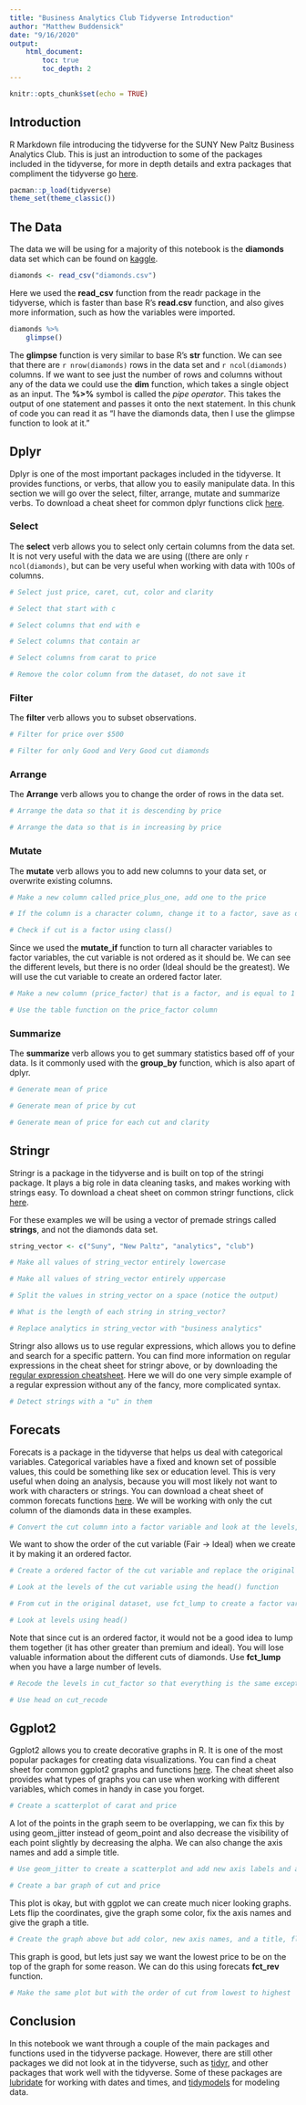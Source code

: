 ---
title: "Business Analytics Club Tidyverse Introduction"
author: "Matthew Buddensick"
date: "9/16/2020"
output: 
    html_document:
        toc: true
        toc_depth: 2
---

```{r setup, include=FALSE}
knitr::opts_chunk$set(echo = TRUE)
```

## Introduction

R Markdown file introducing the tidyverse for the SUNY New Paltz Business Analytics Club. This is just an introduction to some of the packages included in the tidyverse, for more in depth details and extra packages that compliment the tidyverse go [here](https://www.tidyverse.org/packages/).


```{r Load packages, include=FALSE}
pacman::p_load(tidyverse)
theme_set(theme_classic())
```


## The Data

The data we will be using for a majority of this notebook is the **diamonds** data set which can be found on [kaggle](https://www.kaggle.com/shivam2503/diamonds). 

```{r Load Data, warning=FALSE}
diamonds <- read_csv("diamonds.csv")
```
 
Here we used the **read_csv** function from the readr package in the tidyverse, which is faster than base R's **read.csv** function, and also gives more information, such as how the variables were imported.


```{r Summary of data}
diamonds %>% 
    glimpse()
```

The **glimpse** function is very similar to base R's **str** function. We can see that there are `r nrow(diamonds)` rows in the data set and `r ncol(diamonds)` columns. If we want to see just the number of rows and columns without any of the data we could use the **dim** function, which takes a single object as an input. The **%>%** symbol is called the *pipe operator*. This takes the output of one statement and passes it onto the next statement. In this chunk of code you can read it as "I have the diamonds data, then I use the glimpse function to look at it."

## Dplyr

Dplyr is one of the most important packages included in the tidyverse. It provides functions, or verbs, that allow you to easily manipulate data. In this section we will go over the select, filter, arrange, mutate and summarize verbs. To download a cheat sheet for common dplyr functions click [here](https://github.com/rstudio/cheatsheets/raw/master/data-transformation.pdf).

### Select 

The **select** verb allows you to select only certain columns from the data set. It is not very useful with the data we are using ((there are only `r ncol(diamonds)`, but can be very useful when working with data with 100s of columns.

```{r}
# Select just price, caret, cut, color and clarity
```

```{r}
# Select that start with c
```

```{r}
# Select columns that end with e
```

```{r}
# Select columns that contain ar
```

```{r}
# Select columns from carat to price
```

```{r}
# Remove the color column from the dataset, do not save it
```

### Filter

The **filter** verb allows you to subset observations.

```{r}
# Filter for price over $500
```

```{r}
# Filter for only Good and Very Good cut diamonds
```

### Arrange

The **Arrange** verb allows you to change the order of rows in the data set.

```{r}
# Arrange the data so that it is descending by price
```

```{r}
# Arrange the data so that is in increasing by price
```

### Mutate

The **mutate** verb allows you to add new columns to your data set, or overwrite existing columns.

```{r}
# Make a new column called price_plus_one, add one to the price
```

```{r}
# If the column is a character column, change it to a factor, save as diamonds_factor
```

```{r}
# Check if cut is a factor using class()
```

Since we used the **mutate_if** function to turn all character variables to factor variables, the cut variable is not ordered as it should be. We can see the different levels, but there is no order (Ideal should be the greatest). We will use the cut variable to create an ordered factor later.

```{r}
# Make a new column (price_factor) that is a factor, and is equal to 1 if the price of a diamonds is greater than the median price, and 0 if it is lower, save the result to diamonds
```

```{r}
# Use the table function on the price_factor column
```

### Summarize

The **summarize** verb allows you to get summary statistics based off of your data. Is it commonly used with the **group_by** function, which is also apart of dplyr.

```{r}
# Generate mean of price
```

```{r}
# Generate mean of price by cut
```

```{r}
# Generate mean of price for each cut and clarity
```

## Stringr
Stringr is a package in the tidyverse and is built on top of the stringi package. It plays a big role in data cleaning tasks, and makes working with strings easy. To download a cheat sheet on common stringr functions, click [here](https://github.com/rstudio/cheatsheets/raw/master/strings.pdf).

For these examples we will be using a vector of premade strings called **strings**, and not the diamonds data set.

```{r}
string_vector <- c("Suny", "New Paltz", "analytics", "club")
```

```{r}
# Make all values of string_vector entirely lowercase
```

```{r}
# Make all values of string_vector entirely uppercase
```

```{r}
# Split the values in string_vector on a space (notice the output)
```

```{r}
# What is the length of each string in string_vector?
```

```{r}
# Replace analytics in string_vector with "business analytics"
```

Stringr also allows us to use regular expressions, which allows you to define and search for a specific pattern. You can find more information on regular expressions in the cheat sheet for stringr above, or by downloading the [regular expression cheatsheet](http://www.rstudio.com/wp-content/uploads/2016/09/RegExCheatsheet.pdf). Here we will do one very simple example of a regular expression without any of the fancy, more complicated syntax.

```{r}
# Detect strings with a "u" in them
```

## Forecats
Forecats is a package in the tidyverse that helps us deal with categorical variables. Categorical variables have a fixed and known set of possible values, this could be something like sex or education level. This is very useful when doing an analysis, because you will most likely not want to work with characters or strings. You can download a cheat sheet of common forecats functions [here](https://github.com/rstudio/cheatsheets/raw/master/factors.pdf). We will be working with only the cut column of the diamonds data in these examples.

```{r}
# Convert the cut column into a factor variable and look at the levels, do not save the output
```

We want to show the order of the cut variable (Fair -> Ideal) when we create it by making it an ordered factor.

```{r}
# Create a ordered factor of the cut variable and replace the original cut column
```

```{r}
# Look at the levels of the cut variable using the head() function
```

```{r}
# From cut in the original dataset, use fct_lump to create a factor variable with n = 2, save as lumped_cut and print the first couple of rows using head()
```

```{r}
# Look at levels using head()
```

Note that since cut is an ordered factor, it would not be a good idea to lump them together (it has other greater than premium and ideal). You will lose valuable information about the different cuts of diamonds. Use **fct_lump** when you have a large number of levels.

```{r}
# Recode the levels in cut_factor so that everything is the same except Ideal becomes best, save as cut_recode and use head() to look at it
```

```{r}
# Use head on cut_recode
```

## Ggplot2

Ggplot2 allows you to create decorative graphs in R. It is one of the most popular packages for creating data visualizations. You can find a cheat sheet for common ggplot2 graphs and functions [here](https://github.com/rstudio/cheatsheets/blob/master/data-visualization-2.1.pdf). The cheat sheet also provides what types of graphs you can use when working with different variables, which comes in handy in case you forget.

```{r}
# Create a scatterplot of carat and price
```

A lot of the points in the graph seem to be overlapping, we can fix this by using geom_jitter instead of geom_point and also decrease the visibility of each point slightly by decreasing the alpha. We can also change the axis names and add a simple title.

```{r}
# Use geom_jitter to create a scatterplot and add new axis labels and a title, use alpha = .2
```

```{r}
# Create a bar graph of cut and price
```

This plot is okay, but with ggplot we can create much nicer looking graphs. Lets flip the coordinates, give the graph some color, fix the axis names and give the graph a title.

```{r}
# Create the graph above but add color, new axis names, and a title, flip axis
```

This graph is good, but lets just say we want the lowest price to be on the top of the graph for some reason. We can do this using forecats **fct_rev** function.

```{r}
# Make the same plot but with the order of cut from lowest to highest
```

## Conclusion

In this notebook we want through a couple of the main packages and functions used in the tidyverse package. However, there are still other packages we did not look at in the tidyverse, such as [tidyr](https://tidyr.tidyverse.org/), and other packages that work well with the tidyverse. Some of these packages are [lubridate](https://lubridate.tidyverse.org/) for working with dates and times, and [tidymodels](https://www.tidymodels.org/) for modeling data.